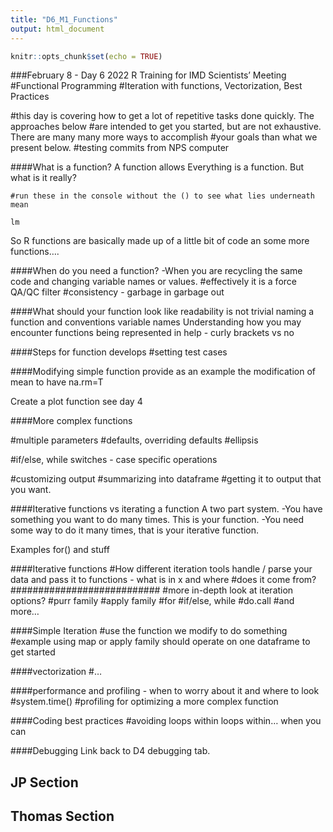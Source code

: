 ```yaml
---
title: "D6_M1_Functions"
output: html_document
---
```


```r
knitr::opts_chunk$set(echo = TRUE)
```

###February 8 - Day 6 2022 R Training for IMD Scientists' Meeting
#Functional Programming
#Iteration with functions, Vectorization, Best Practices

#this day is covering how to get a lot of repetitive tasks done quickly. The approaches below
#are intended to get you started, but are not exhaustive. There are many many more ways to accomplish
#your goals than what we present below.
#testing commits from NPS computer


####What is a function?
A function allows 
Everything is a function. But what is it really?
```looking
#run these in the console without the () to see what lies underneath
mean

lm

```
So R functions are basically made up of a little bit of code an some more functions....


####When do you need a function?
-When you are recycling the same code and changing variable names or values.
#effectively it is a force QA/QC filter
#consistency - garbage in garbage out


####What should your function look like
readability is not trivial
naming a function and conventions
variable names
Understanding how you may encounter functions being represented in help - curly brackets vs no

####Steps for function develops
#setting test cases

####Modifying simple function
provide as an example the modification of mean to have na.rm=T

Create a plot function see day 4

####More complex functions

#multiple parameters
#defaults, overriding defaults
#ellipsis


#if/else, while switches - case specific operations

#customizing output
#summarizing into dataframe
#getting it to output that you want.





####Iterative functions vs iterating a function
A two part system. 
-You have something you want to do many times. This is your function. 
-You need some way to do it many times, that is your iterative function. 

Examples
for() and stuff




####Iterative functions
#How different iteration tools handle / parse your data and pass it to functions - what is in x and where
#does it come from?
###########################
#more in-depth look at iteration options?
#purr family
#apply family
#for
#if/else, while
#do.call
#and more...


####Simple Iteration
#use the function we modify to do something
#example using map or apply family should operate on one dataframe to get started



####vectorization
#...


####performance and profiling - when to worry about it and where to look 
#system.time()
#profiling for optimizing a more complex function


####Coding best practices
#avoiding loops within loops within... when you can


####Debugging
Link back to D4 debugging tab.



## JP Section





## Thomas Section






